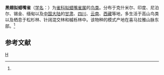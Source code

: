 {{Speciesbox
| genus = Mycerobas
| species = affinis
| image = Collared Grosbeak Pangolakha Wildlife Sanctuary East Sikkim India 05.05.2016.jpg
| image_caption = 雄性
| image2 = Collared Grosbeak Female Pangolakha Wildlife Sanctuary East Sikkim India 05.05.2016.jpg
| image2_caption = 雌性
| status = LC
| status_system = IUCN3.1
| status_ref = <ref>{{IUCN|id=22720693 |title=''Mycerobas affinis'' |assessor=BirdLife International |assessor-link=BirdLife International |version=2013.2 |year=2012 |accessdate=26 November 2013}}</ref>
| authority = (Blyth)<ref name='id4295'>{{cite web| url =http://www.bioinfo.cn/db05/BjdwSpecies.php?action=view&id=4295| title =黑翅拟蜡嘴雀| work =《中国动物物种编目数据库》| publisher =中国科学院微生物研究所| author =中国科学院动物研究所| accessdate =2009-04-04| deadurl =yes| archiveurl =https://web.archive.org/web/20160305093408/http://www.bioinfo.cn/db05/BjdwSpecies.php?action=view&id=4295| archivedate =2016-03-05}}</ref>
}}

'''黑翅拟蜡嘴雀'''（[[学名|学名]]：{{lang|la|''Mycerobas affinis''}}）为[[雀科|雀科]][[拟蜡嘴雀属|拟蜡嘴雀属]]的[[鸟类|鸟类]]。分布于克什米尔、印度、尼泊尔、锡金、缅甸以及[[中国大陆|中国大陆]]的[[甘肃|甘肃]]、[[四川|四川]]、[[云南|云南]]、[[西藏|西藏]]等地，多生活于高山鸟类以及栖息于松杉林、针阔混交林和槭栎林中。该物种的模式产地在喜马拉雅山脉东部。<ref name='id4295'/>

== 参考文献 ==
{{reflist}}

{{Taxonbar}}

[[Category:拟蜡嘴雀属|H]]


{{雀形目小作品}}